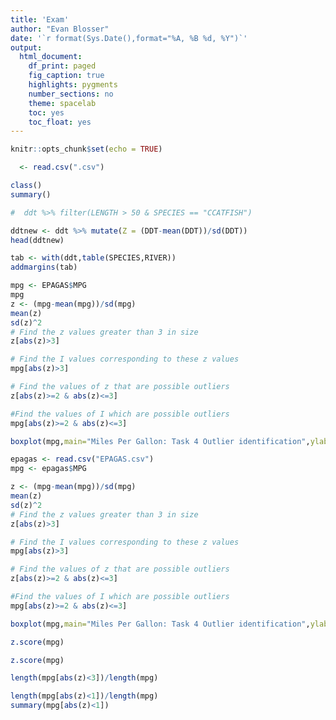 ```yaml
---
title: 'Exam'
author: "Evan Blosser"
date: '`r format(Sys.Date(),format="%A, %B %d, %Y")`'
output: 
  html_document:
    df_print: paged
    fig_caption: true
    highlights: pygments
    number_sections: no
    theme: spacelab
    toc: yes
    toc_float: yes
---
```

```r
knitr::opts_chunk$set(echo = TRUE)
```


```r
  <- read.csv(".csv")

class()
summary()

#  ddt %>% filter(LENGTH > 50 & SPECIES == "CCATFISH")


```

```r
ddtnew <- ddt %>% mutate(Z = (DDT-mean(DDT))/sd(DDT))
head(ddtnew)
```


```r
tab <- with(ddt,table(SPECIES,RIVER))
addmargins(tab)
```



```r
mpg <- EPAGAS$MPG
mpg
z <- (mpg-mean(mpg))/sd(mpg)
mean(z)
sd(z)^2
# Find the z values greater than 3 in size
z[abs(z)>3]

# Find the I values corresponding to these z values
mpg[abs(z)>3]

# Find the values of z that are possible outliers
z[abs(z)>=2 & abs(z)<=3]

#Find the values of I which are possible outliers
mpg[abs(z)>=2 & abs(z)<=3]

boxplot(mpg,main="Miles Per Gallon: Task 4 Outlier identification",ylab="mpg",col="Blue",notch=TRUE)
```





```r
epagas <- read.csv("EPAGAS.csv")
mpg <- epagas$MPG

z <- (mpg-mean(mpg))/sd(mpg)
mean(z)
sd(z)^2
# Find the z values greater than 3 in size
z[abs(z)>3]

# Find the I values corresponding to these z values
mpg[abs(z)>3]

# Find the values of z that are possible outliers
z[abs(z)>=2 & abs(z)<=3]

#Find the values of I which are possible outliers
mpg[abs(z)>=2 & abs(z)<=3]

boxplot(mpg,main="Miles Per Gallon: Task 4 Outlier identification",ylab="mpg",col="Blue",notch=TRUE)

z.score(mpg)
```
```r
z.score(mpg)
```


```r
length(mpg[abs(z)<3])/length(mpg)

length(mpg[abs(z)<1])/length(mpg)
summary(mpg[abs(z)<1])
```
































